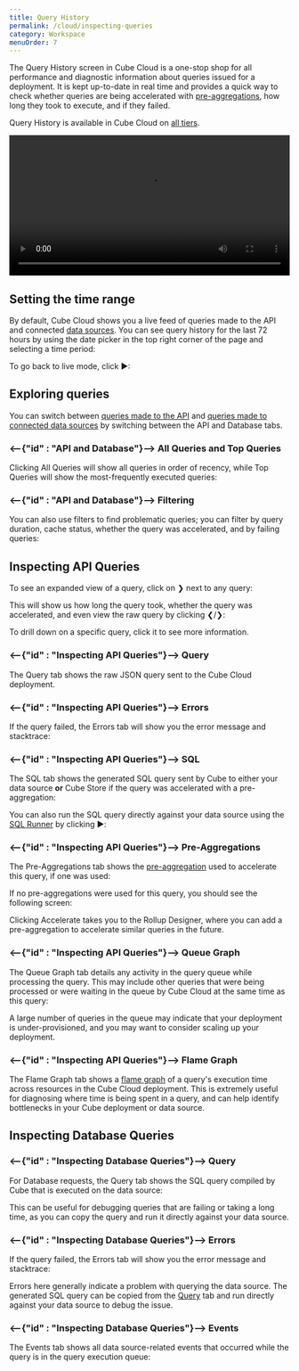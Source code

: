 ```yaml
---
title: Query History
permalink: /cloud/inspecting-queries
category: Workspace
menuOrder: 7
---
```


The Query History screen in Cube Cloud is a one-stop shop for all performance
and diagnostic information about queries issued for a deployment. It is kept
up-to-date in real time and provides a quick way to check whether queries are
being accelerated with [pre-aggregations][ref-caching-gs-preaggs], how long they
took to execute, and if they failed.

<SuccessBox>

Query History is available in Cube Cloud on
[all tiers](https://cube.dev/pricing).

</SuccessBox>

<video width="100%" controls><source src="https://ucarecdn.com/ceba0bdc-298b-44e6-8491-2b0e39985465/video.mp4" type="video/mp4"/></video>

## Setting the time range

By default, Cube Cloud shows you a live feed of queries made to the API and
connected [data sources][ref-conf-db]. You can see query history for the last 72
hours by using the date picker in the top right corner of the page and selecting
a time period:

<Screenshot
  highlight="inset(15% 1% 60% 21% round 10px)"
  src="https://ucarecdn.com/393dfa47-033d-421b-87ce-fcf5617ac1c8/"
/>

To go back to live mode, click <Btn>▶</Btn>:

<Screenshot
  highlight="inset(15% 6% 79% 88% round 10px)"
  src="https://ucarecdn.com/393dfa47-033d-421b-87ce-fcf5617ac1c8/"
/>

## Exploring queries

You can switch between [queries made to the API](#inspecting-api-queries) and
[queries made to connected data sources](#inspecting-database-queries) by
switching between the <Btn>API</Btn> and <Btn>Database</Btn> tabs.

<Screenshot
  highlight="inset(22% 79% 70% 7% round 10px)"
  src="https://ucarecdn.com/951a2a64-bc9b-4277-b2fe-4cc88dbf4f49/"
/>

### <--{"id" : "API and Database"}--> All Queries and Top Queries

Clicking <Btn>All Queries</Btn> will show all queries in order of recency,
while&nbsp;<Btn>Top Queries</Btn> will show the most-frequently executed
queries:

<Screenshot
  highlight="inset(30% 65% 64% 7% round 10px)"
  src="https://ucarecdn.com/951a2a64-bc9b-4277-b2fe-4cc88dbf4f49/"
/>

### <--{"id" : "API and Database"}--> Filtering

You can also use filters to find problematic queries; you can filter by query
duration, cache status, whether the query was accelerated, and by failing
queries:

<Screenshot
  highlight="inset(36% 22% 58% 7% round 10px)"
  src="https://ucarecdn.com/951a2a64-bc9b-4277-b2fe-4cc88dbf4f49/"
/>

## Inspecting API Queries

To see an expanded view of a query, click on <Btn>❯</Btn> next to any query:

<Screenshot
  highlight="inset(-1% 87% -1% 9% round 10px)"
  src="https://ucarecdn.com/7ec40dc3-813d-4e3e-881b-dc01a6fdfb50/"
/>

This will show us how long the query took, whether the query was accelerated,
and even view the raw query by clicking <Btn>❮/❯</Btn>:

<Screenshot
  highlight="inset(1% 2% 93% 68% round 10px)"
  src="https://ucarecdn.com/e3c00115-49f9-48a6-8f2b-949c53523c9f/"
/>

To drill down on a specific query, click it to see more information.

### <--{"id" : "Inspecting API Queries"}--> Query

The <Btn>Query</Btn> tab shows the raw JSON query sent to the Cube Cloud
deployment.

<Screenshot src="https://ucarecdn.com/3c0490be-757d-46cd-ba2d-d7c93a7acf4e/" />

### <--{"id" : "Inspecting API Queries"}--> Errors

If the query failed, the <Btn>Errors</Btn> tab will show you the error message
and stacktrace:

<Screenshot src="https://ucarecdn.com/858633a0-4ee3-4dec-adb6-1d91ca30919f/" />

### <--{"id" : "Inspecting API Queries"}--> SQL

The <Btn>SQL</Btn> tab shows the generated SQL query sent by Cube to either your
data source **or** Cube Store if the query was accelerated with a
pre-aggregation:

<Screenshot src="https://ucarecdn.com/537f7269-654d-479c-a0cc-abc2941f9b5a/" />

You can also run the SQL query directly against your data source using the [SQL
Runner][ref-workspace-sqlrunner] by clicking <Btn>▶️</Btn>:

<Screenshot
  highlight="inset(51.5% 2.5% 44% 94% round 10px)"
  src="https://ucarecdn.com/537f7269-654d-479c-a0cc-abc2941f9b5a/"
/>

### <--{"id" : "Inspecting API Queries"}--> Pre-Aggregations

The <Btn>Pre-Aggregations</Btn> tab shows the
[pre-aggregation][ref-caching-gs-preaggs] used to accelerate this query, if one
was used:

<Screenshot src="https://ucarecdn.com/e0a8d722-d43a-4d6f-8d3c-dbdd3173638e/" />

If no pre-aggregations were used for this query, you should see the following
screen:

<Screenshot src="https://ucarecdn.com/b5cadb89-fbda-404a-806c-da99dc046845/" />

Clicking <Btn>Accelerate</Btn> takes you to the Rollup Designer, where you can
add a pre-aggregation to accelerate similar queries in the future.

### <--{"id" : "Inspecting API Queries"}--> Queue Graph

The <Btn>Queue Graph</Btn> tab details any activity in the query queue while
processing the query. This may include other queries that were being processed
or were waiting in the queue by Cube Cloud at the same time as this query:

<Screenshot src="https://ucarecdn.com/dbac27fa-5722-415f-9374-11682b4159d7/" />

A large number of queries in the queue may indicate that your deployment is
under-provisioned, and you may want to consider scaling up your deployment.

### <--{"id" : "Inspecting API Queries"}--> Flame Graph

The <Btn>Flame Graph</Btn> tab shows a [flame graph][datadog-kb-flamegraph] of a
query's execution time across resources in the Cube Cloud deployment. This is
extremely useful for diagnosing where time is being spent in a query, and can
help identify bottlenecks in your Cube deployment or data source.

<Screenshot src="https://ucarecdn.com/56188be4-0614-48e1-97c8-6d8d89639849/" />

## Inspecting Database Queries

### <--{"id" : "Inspecting Database Queries"}--> Query

For Database requests, the <Btn>Query</Btn> tab shows the SQL query compiled by
Cube that is executed on the data source:

<Screenshot src="https://ucarecdn.com/5a5779f6-b484-49bc-9269-6e145b89f5eb/" />

This can be useful for debugging queries that are failing or taking a long time,
as you can copy the query and run it directly against your data source.

### <--{"id" : "Inspecting Database Queries"}--> Errors

If the query failed, the <Btn>Errors</Btn> tab will show you the error message
and stacktrace:

<Screenshot src="https://ucarecdn.com/efd45e3a-8b44-4ee9-9f9e-284f0fd8eb96/" />

Errors here generally indicate a problem with querying the data source. The
generated SQL query can be copied from
the&nbsp;<Btn>[Query](#inspecting-database-queries-query)</Btn> tab and run
directly against your data source to debug the issue.

### <--{"id" : "Inspecting Database Queries"}--> Events

The <Btn>Events</Btn> tab shows all data source-related events that occurred
while the query is in the query execution queue:

<Screenshot src="https://ucarecdn.com/24eb11a1-4312-4d06-ac1b-6a0575c7dbe6/" />

[datadog-kb-flamegraph]:
  https://www.datadoghq.com/knowledge-center/distributed-tracing/flame-graph/
[ref-caching-gs-preaggs]: /caching/pre-aggregations/getting-started
[ref-conf-db]: /config/databases
[ref-deployment-api-instance]: /deployment/overview#api-instances
[ref-deployment-refresh-worker]: /deployment/overview#refresh-worker
[ref-workspace-sqlrunner]: /cloud/sql-runner
